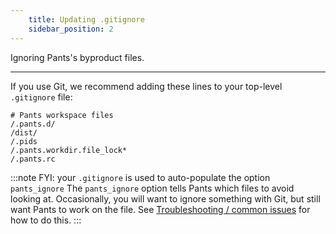 ```yaml
---
    title: Updating .gitignore
    sidebar_position: 2
---
```


Ignoring Pants's byproduct files.

---

If you use Git, we recommend adding these lines to your top-level `.gitignore` file:

```text title=".gitignore"
# Pants workspace files
/.pants.d/
/dist/
/.pids
/.pants.workdir.file_lock*
/.pants.rc
```

:::note FYI: your `.gitignore` is used to auto-populate the option `pants_ignore`
The `pants_ignore` option tells Pants which files to avoid looking at. Occasionally, you will want to ignore something with Git, but still want Pants to work on the file. See [Troubleshooting / common issues](../../using-pants/troubleshooting-common-issues.mdx) for how to do this.
:::
